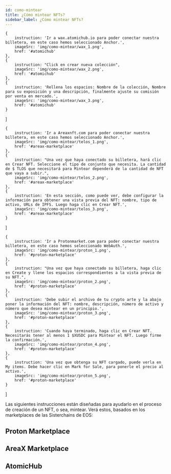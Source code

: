 ```yaml
---
id: como-mintear
title: ¿Cómo mintear NFTs?
sidebar_label: ¿Cómo mintear NFTs?
---
```



    {
        instruction: 'Ir a wax.atomichub.io para poder conectar nuestra billetera, en este caso hemos seleccionado Anchor.',
        imageSrc: 'img/como-mintear/wax_1.png',
        href: '#atomichub'
    },
    {
        instruction: "Click en crear nueva colección",
        imageSrc: 'img/como-mintear/wax_2.png',
        href: '#atomichub'
    },
    {
        instruction: 'Rellena los espacios: Nombre de la colección, Nombre para su exposición y una descripción, finalmente ajuste su comisión por venta en mercado.',
        imageSrc: 'img/como-mintear/wax_3.png',
        href: '#atomichub'
    }
]

    {
        instruction: 'Ir a Areaxnft.com para poder conectar nuestra billetera, en este caso hemos seleccionado Anchor.',
        imageSrc: 'img/como-mintear/telos_1.png',
        href: '#areax-marketplace'
    },
    {
        instruction: "Una vez que haya conectado su billetera, hará clic en Crear NFT. Seleccione el tipo de conjunto que necesita. La cantidad de $ TLOS que necesitará para Mintear dependerá de la cantidad de NFT que vaya a subir.",
        imageSrc: 'img/como-mintear/telos_2.png',
        href: '#areax-marketplace'
    },
    {
        instruction: 'En esta sección, como puede ver, debe configurar la información para obtener una vista previa del NFT: nombre, tipo de activo, URLs de IPFS. Luego haga clic en Crear NFT.',
        imageSrc: 'img/como-mintear/telos_3.png',
        href: '#areax-marketplace'
    }
]

    {
        instruction: 'Ir a Protonmarket.com para poder conectar nuestra billetera, en este caso hemos seleccionado WebAuth.',
        imageSrc: 'img/como-mintear/proton_1.png',
        href: '#proton-marketplace'
    },
    {
        instruction: "Una vez que haya conectado su billetera, haga clic en Create y llene los espacios correspondientes a la vista previa de su NFT.",
        imageSrc: 'img/como-mintear/proton_2.png',
        href: '#proton-marketplace'
    },
    {
        instruction: 'Debe subir el archivo de tu crypto arte y la abajo poner la información del NFT: nombre, descripción, número de activo y número que desea mintear en un principio.',
        imageSrc: 'img/como-mintear/proton_3.png',
        href: '#proton-marketplace'
    },
    {
        instruction: 'Cuando haya terminado, haga clic en Crear NFT. Necesitarás tener al menos 1 $XUSDC para Mintear el NFT. Luego firme la confirmación.',
        imageSrc: 'img/como-mintear/proton_4.png',
        href: '#proton-marketplace'
    },
    {
        instruction: 'Una vez que obtenga su NFT cargado, puede verla en My items. Debe hacer clic en Mark for Sale, para ponerle el precio al activo.',
        imageSrc: 'img/como-mintear/proton_5.png',
        href: '#proton-marketplace'
    }
]

Las siguientes instrucciones están diseñadas para ayudarlo en el proceso de creación de un NFT, o sea, mintear. Verá estos, basados ​​en los marketplaces de las Sisterchains de EOS:

## Proton Marketplace  

<CustomStepper Content={protonStepper}/>

## AreaX Marketplace  

<CustomStepper Content={areaxStepper}/>

## AtomicHub 

<CustomStepper Content={atomicHubStepper}/>
